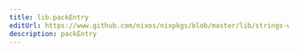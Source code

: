 ```yaml
---
title: lib.packEntry
editUrl: https://www.github.com/nixos/nixpkgs/blob/master/lib/strings-with-deps.nix#L80C15
description: packEntry
---
```




<LinkCard
    title="Contribute Now!"
    description="API Documentation is done in our source code"
    href="https://www.github.com/nixos/nixpkgs/blob/master/lib/strings-with-deps.nix#L80C15"
/>

